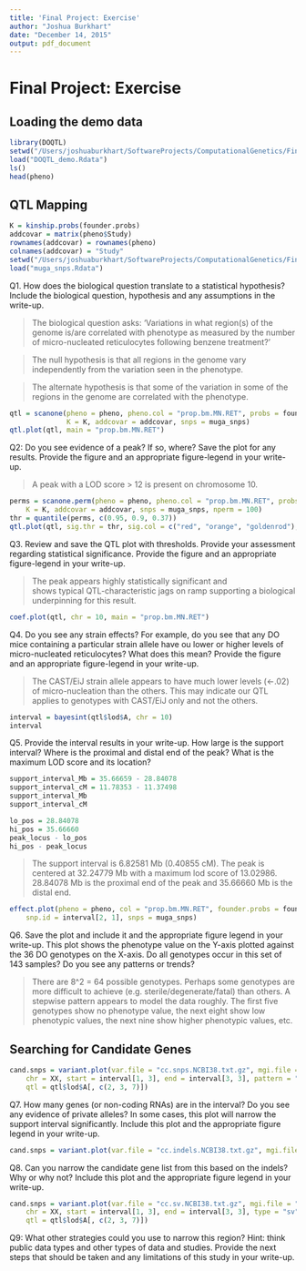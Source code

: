 ```yaml
---
title: 'Final Project: Exercise'
author: "Joshua Burkhart"
date: "December 14, 2015"
output: pdf_document
---
```


# Final Project: Exercise

## Loading the demo data

```r
library(DOQTL)
setwd("/Users/joshuaburkhart/SoftwareProjects/ComputationalGenetics/FinalProject")
load("DOQTL_demo.Rdata")
ls()
head(pheno)
```

## QTL Mapping

```r
K = kinship.probs(founder.probs)
addcovar = matrix(pheno$Study)
rownames(addcovar) = rownames(pheno)
colnames(addcovar) = "Study"
setwd("/Users/joshuaburkhart/SoftwareProjects/ComputationalGenetics/FinalProject")
load("muga_snps.Rdata")
```

Q1. How does the biological question translate to a statistical hypothesis? Include the biological question, hypothesis and any assumptions in the write-up. 

> The biological question asks: 'Variations in what region(s) of the genome is/are 
  correlated with phenotype as measured by the number of micro-nucleated reticulocytes
  following benzene treatment?'
  
> The null hypothesis is that all regions in the genome vary independently from the
  variation seen in the phenotype.
  
> The alternate hypothesis is that some of the variation in some of the regions in 
  the genome are correlated with the phenotype.

```r
qtl = scanone(pheno = pheno, pheno.col = "prop.bm.MN.RET", probs = founder.probs, 
              K = K, addcovar = addcovar, snps = muga_snps)
qtl.plot(qtl, main = "prop.bm.MN.RET")
```

Q2: Do you see evidence of a peak? If so, where? Save the plot for any results.  Provide the figure and an appropriate figure-legend in your write-up. 

> A peak with a LOD score > 12 is present on chromosome 10.

```r
perms = scanone.perm(pheno = pheno, pheno.col = "prop.bm.MN.RET", probs = founder.probs, 
    K = K, addcovar = addcovar, snps = muga_snps, nperm = 100)
thr = quantile(perms, c(0.95, 0.9, 0.37))
qtl.plot(qtl, sig.thr = thr, sig.col = c("red", "orange", "goldenrod"), main = "prop.bm.MN.RET")
```

Q3.  Review and save the QTL plot with thresholds. Provide your assessment regarding statistical significance. Provide the figure and an appropriate figure-legend in your write-up. 

> The peak appears highly statistically significant and       
  shows typical QTL-characteristic jags on ramp supporting
  a biological underpinning for this result.
  

```r
coef.plot(qtl, chr = 10, main = "prop.bm.MN.RET")
```

Q4. Do you see any strain effects? For example, do you see that any DO mice containing a particular strain allele have ou  lower or higher levels of micro-nucleated reticulocytes? What does this mean? Provide the figure and an appropriate figure-legend in your write-up. 

> The CAST/EiJ strain allele appears to have much lower levels 
  (<-.02) of micro-nucleation than the others. This may
  indicate our QTL applies to genotypes with CAST/EiJ only and
  not the others.

```r
interval = bayesint(qtl$lod$A, chr = 10)
interval
```

Q5. Provide the interval results in your write-up.  How large is the support interval? Where is the proximal and distal end of the peak? What is the maximum LOD score and its location? 

```r
support_interval_Mb = 35.66659 - 28.84078
support_interval_cM = 11.78353 - 11.37498
support_interval_Mb
support_interval_cM

lo_pos = 28.84078
hi_pos = 35.66660
peak_locus - lo_pos
hi_pos - peak_locus
```

> The support interval is 6.82581 Mb (0.40855 cM). The peak is centered at 32.24779 Mb with a maximum lod score of 13.02986. 28.84078 Mb is the proximal end of the peak and 35.66660 Mb is the distal end.

```r
effect.plot(pheno = pheno, col = "prop.bm.MN.RET", founder.probs = founder.probs, 
    snp.id = interval[2, 1], snps = muga_snps)
```

Q6. Save the plot and include it and the appropriate figure legend in your write-up. This plot shows the phenotype value on the Y-axis plotted against the 36 DO genotypes on the X-axis. Do all genotypes occur in this set of 143 samples? Do you see any patterns or trends? 

> There are 8^2 = 64 possible genotypes. Perhaps some genotypes are more
  difficult to achieve (e.g. sterile/degenerate/fatal) than others. A
  stepwise pattern appears to model the data roughly. The first five
  genotypes show no phenotype value, the next eight show low phenotypic
  values, the next nine show higher phenotypic values, etc.

## Searching for Candidate Genes

```r
cand.snps = variant.plot(var.file = "cc.snps.NCBI38.txt.gz", mgi.file = "MGI.20130703.sorted.txt.gz", 
    chr = XX, start = interval[1, 3], end = interval[3, 3], pattern = "YY", 
    qtl = qtl$lod$A[, c(2, 3, 7)])
```

Q7. How many genes (or non-coding RNAs) are in the interval? Do you see any evidence of private alleles?  In some cases, this plot will narrow the support interval significantly. Include this plot and the appropriate figure legend in your write-up. 

```r
cand.snps = variant.plot(var.file = "cc.indels.NCBI38.txt.gz", mgi.file = "MGI.20130703.sorted.txt.gz", chr = XX, start = interval[1, 3], end = interval[3, 3], type = "indel", pattern = "YY", qtl = qtl$lod$A[, c(2, 3, 7)])
```

Q8. Can you narrow the candidate gene list from this based on the indels?  Why or why not? Include this plot and the appropriate figure legend in your write-up. 

```r
cand.snps = variant.plot(var.file = "cc.sv.NCBI38.txt.gz", mgi.file = "MGI.20130703.sorted.txt.gz", 
    chr = XX, start = interval[1, 3], end = interval[3, 3], type = "sv", pattern = "YY", 
    qtl = qtl$lod$A[, c(2, 3, 7)])
```

Q9: What other strategies could you use to narrow this region? Hint: think public data types and other types of data and studies. Provide the next steps that should be taken and any limitations of this study in your write-up. 